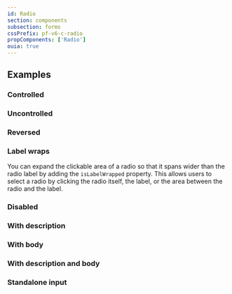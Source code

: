 ```yaml
---
id: Radio
section: components
subsection: forms
cssPrefix: pf-v6-c-radio
propComponents: ['Radio']
ouia: true
---
```



## Examples

### Controlled



<LiveExample src={RadioControlled} />

### Uncontrolled



<LiveExample src={RadioUncontrolled} />

### Reversed



<LiveExample src={RadioReversed} />

### Label wraps

You can expand the clickable area of a radio so that it spans wider than the radio label by adding the `isLabelWrapped` property. This allows users to select a radio by clicking the radio itself, the label, or the area between the radio and the label.



<LiveExample src={RadioLabelWraps} />

### Disabled



<LiveExample src={RadioDisabled} />

### With description



<LiveExample src={RadioWithDescription} />

### With body



<LiveExample src={RadioWithBody} />

### With description and body



<LiveExample src={RadioWithDescriptionAndBody} />

### Standalone input



<LiveExample src={RadioStandaloneInput} />

